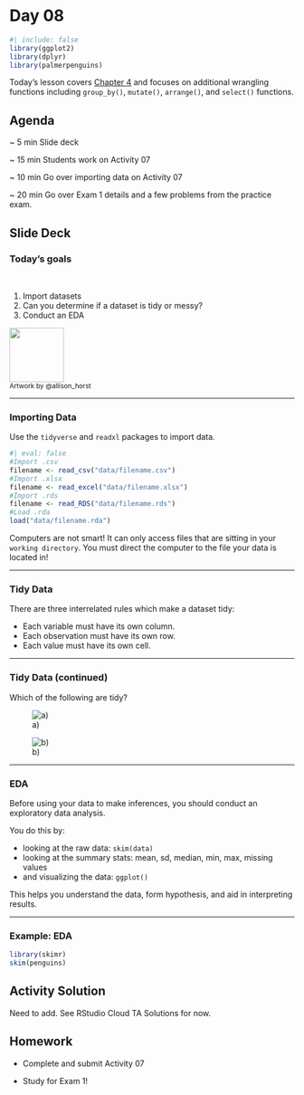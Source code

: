 # Day 08 {.unnumbered}

```r
#| include: false
library(ggplot2)
library(dplyr)
library(palmerpenguins)
```

Today's lesson covers [Chapter 4](https://nustat.github.io/intro-stat-data-sci/04-tidy.html) and focuses on additional wrangling functions including `group_by()`, `mutate()`, `arrange()`, and `select()` functions.

::: {.callout-note icon="false"}
## Agenda

\~ 5 min <span class="tab"> Slide deck

\~ 15 min <span class="tab"> Students work on Activity 07

\~ 10 min <span class="tab"> Go over importing data on Activity 07

\~ 20 min <span class="tab"> Go over Exam 1 details and a few problems from the practice exam.
:::

## Slide Deck

### Today's goals

<br/>

::: {.cols data-latex=""}
::: {.col data-latex="{0.60\\textwidth}"}
1.  Import datasets
2.  Can you determine if a dataset is tidy or messy?
3.  Conduct an EDA
:::

::: {.col data-latex="{0.40\\textwidth}"}
![](images/images_horst/tidyverse_celestial.png){height="1in"} <br> <small> Artwork by \@allison_horst </small>
:::
:::

------------------------------------------------------------------------

### Importing Data

Use the `tidyverse` and `readxl` packages to import data.

```r
#| eval: false
#Import .csv
filename <- read_csv("data/filename.csv")
#Import .xlsx 
filename <- read_excel("data/filename.xlsx")
#Import .rds
filename <- read_RDS("data/filename.rds")
#Load .rda 
load("data/filename.rda")
```

Computers are not smart! It can only access files that are sitting in your `working directory`. You must direct the computer to the file your data is located in!

------------------------------------------------------------------------

### Tidy Data

There are three interrelated rules which make a dataset tidy:

-   Each variable must have its own column.
-   Each observation must have its own row.
-   Each value must have its own cell.

------------------------------------------------------------------------

### Tidy Data (continued)

<!-- ::: {.column-margin} -->

<!-- b) is tidy -->

<!-- ::: -->

Which of the following are tidy?

![a)](images/images_lecture/tidy5.PNG)

![b)](images/images_lecture/tidy6.PNG)

------------------------------------------------------------------------

### EDA

Before using your data to make inferences, you should conduct an exploratory data analysis.

You do this by:

-   looking at the raw data: `skim(data)`
-   looking at the summary stats: mean, sd, median, min, max, missing values
-   and visualizing the data: `ggplot()`

This helps you understand the data, form hypothesis, and aid in interpreting results.

------------------------------------------------------------------------

### Example: EDA

```r
library(skimr)
skim(penguins)
```

## Activity Solution

Need to add. See RStudio Cloud TA Solutions for now.

## Homework

-   Complete and submit Activity 07

-   Study for Exam 1!
